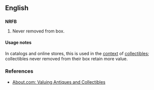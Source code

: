 ==English==

==={{initialism}}===
'''NRFB''' 

# Never removed from box.

====Usage notes====
In catalogs and online stores, this is used in the [[context]] of [[collectibles]]; collectibles never removed from their box retain more value.

===References===
* [http://antiques.about.com/od/valuationtips/a/aa092099.htm About.com: Valuing Antiques and Collectibles]